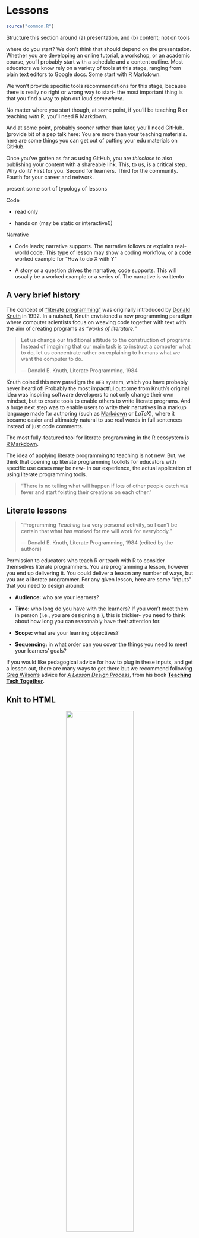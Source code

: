 # Lessons 

```r
source("common.R")
```

Structure this section around (a) presentation, and (b) content; not on tools

where do you start? We don't think that should depend on the presentation. Whether you are developing an online tutorial, a workshop, or an academic course, you'll probably start with a schedule and a content outline. Most educators we know rely on a variety of tools at this stage, ranging from plain text editors to Google docs. Some start with R Markdown.

We won't provide specific tools recommendations for this stage, because there is really no right or wrong way to start- the most important thing is that you find a way to plan out loud *somewhere*.

No matter where you start though, at some point, if you'll be teaching R or teaching *with* R, you'll need R Markdown.

And at some point, probably sooner rather than later, you'll need GitHub. (provide bit of a pep talk here: You are more than your teaching materials. here are some things you can get out of putting your edu materials on GitHub.

Once you've gotten as far as using GitHub, you are _thisclose_ to also publishing your content with a shareable link. This, to us, is a critical step. Why do it? First for you. Second for learners. Third for the community. Fourth for your career and network.


present some sort of typology of lessons

Code

- read only 

- hands on (may be static or interactive0)

Narrative


- Code leads; narrative supports. The narrative follows or explains real-world code. This type of lesson may show a coding workflow, or a code worked example for "How to do X with Y"

- A story or a question drives the narrative; code supports. This will usually be a worked example or a series of. The narrative is writtento


## A very brief history {#history}

The concept of ["literate programming"](https://en.wikipedia.org/wiki/Literate_programming) was originally introduced by [Donald Knuth](http://www.literateprogramming.com/knuthweb.pdf) in 1992. In a nutshell, Knuth envisioned a new programming paradigm where computer scientists focus on weaving code together with text with the aim of creating programs as *"works of literature."*  

> Let us change our traditional attitude to the construction of programs: Instead  of imagining that our main task is to instruct a computer what to do, let us concentrate rather on explaining to humans what we want the computer to do.
>
> &mdash; Donald E. Knuth, Literate Programming, 1984

Knuth coined this new paradigm the `WEB` system, which you have probably never heard of! Probably the most impactful outcome from Knuth's original idea was inspiring software developers to not only change their own mindset, but to create tools to enable others to write literate programs. And a huge next step was to enable users to write their narratives in a markup language made for authoring  (such as [Markdown](https://daringfireball.net/projects/markdown/) or $LaTeX$), where it became easier and ultimately natural to use real words in full sentences instead of just code comments. 

The most fully-featured tool for literate programming in the R ecosystem is [R Markdown](https://rmarkdown.rstudio.com/). 

The idea of applying literate programming to teaching is not new. But, we think that opening up literate programming toolkits for educators with specific use cases may be new- in our experience, the actual application of using literate programming tools.

> "There is no telling what will happen if lots of other people catch `WEB` fever and start foisting their creations on each other."


## Literate lessons {#lit-edu}

> "~~Programming~~ *Teaching* is a very personal activity, so I can’t be certain that what has worked for me will work for everybody."
>
> &mdash; Donald E. Knuth, Literate Programming, 1984 (edited by the authors)

Permission to educators who teach R or teach with R to consider themselves literate programmers. You are programming a lesson, however you end up delivering it. You could deliver a lesson any number of ways, but you are a literate programmer. For any given lesson, here are some "inputs" that you need to design around:

+ __Audience:__ who are your learners?

+ __Time:__ who long do you have with the learners? If you won't meet them in person (i.e., you are designing a ), this is trickier- you need to think about how long you can reasonably have their attention for.

+ __Scope:__ what are your learning objectives?

+ __Sequencing:__ in what order can you cover the things you need to meet your learners' goals?

:::hat
If you would like pedagogical advice for how to plug in these inputs, and get a lesson out, there are many ways to get there but we recommend following [Greg Wilson's](http://third-bit.com/) advice for [*A Lesson Design Process*](https://teachtogether.tech/#s:process), from his book [__Teaching Tech Together__](https://teachtogether.tech).
:::



## Knit to HTML

<center>![](images/illos/Knit-to-html.jpg){width=60%}</center>


The [R Markdown package](https://rmarkdown.rstudio.com/docs/) has a number of built-in ["output formats"](https://rmarkdown.rstudio.com/docs/reference/index.html#section-output-formats), which means that a single .Rmd document can be "knit" into a bunch of different output file types like HTML, PDF, and even Word documents.

For educators, we strongly encourage using the default HTML output format for three reasons:

1. __Shareability__- HTML output can be easily shared with links, especially if you are using GitHub.

1. __Flexibility__- .Rmd files output to HTML can be organized easily into larger educational projects using R Markdown extension packages like `bookdown` and `blogdown` (see later chapters).

1. __Styleability__- Each R Markdown output format has its own output styling options. The [options](https://rmarkdown.rstudio.com/docs/reference/html_document.html) for the HTML output format are by far the most fully featured and easily accessible, relying on no additional software installation.

1. __Customizability__- All HTML output can be further customized using CSS. The bad news is that you will need to learn a bit about CSS to get there (see our crash course), but the good news is that if you are the kind of educator that needs to, for example, use a specific branded style guide that specifies colors, fonts, etc., you *can* make your HTML output look "on brand" with a custom CSS.

## R Markdown in practice

examples:

+ https://bbc.github.io/rcookbook/


## R Markdown Workflows

+ Using RStudio projects (why)
    + in RStudio, from git adds .gitignore for you
    + try alfred app: https://twitter.com/hadleywickham/status/968624630276804608?lang=en



## Design for teaching

The aesthetic design of your lessons can make the difference between learners ...

### Formatting text

All plain text (that is, text that is not code) is formatted using markdown. Markdown is...

### Formatting code

All code in an R Markdown document is processed by the `knitr` package. Code is entered in one of two ways:

+ Code chunks ()
+ Inline code so `r `

The way that code chunks appear in your output are controlled by [`knitr` chunk options](https://yihui.name/knitr/options/). These options give you extremely granular control over your code chunk output, but there are a few key patterns of code chunk options that are especially useful in the education context.

High-level important ideas:

#### Know the defaults

Print them here

make a table with cols- pattern / why / chunk option(s):
- show results / hide code --> `echo=FALSE`
- show code / hide results --> `results='hide'`
- show code / hide plots --> `fig.show='hide'`
- hide everything --> `include=FALSE`

```r
library(tidyverse)
library(kableExtra)
chunks <- tribble(~pattern, ~use, ~option, 
                      "show results / hide code", "teach concepts, not code", "`echo=FALSE`",
                      "show code / hide results", "teach code", "`results='hide'`", 
                      "show code / hide plots", "teach code", "`fig.show='hide'`",
                      "hide everything", "use code for ", "`include=FALSE`")

chunks %>%
  kable("html", escape = FALSE) %>% 
  kable_styling(bootstrap_options = c("hover", "condensed")) 
```

1. know the default chunk options
1. know how to use a setup chunk to change those for the whole document
1. know that you can also just override for individual chunks

Maybe include a table




## Sample Rmds

```r
demo_rmd <- here::here("static/moma-lab.Rmd")
demo_html <- here::here("static/moma-lab.html")
rerender_demo <- if (file.exists(demo_rmd) & file.exists(demo_html)) {
  file.info(demo_rmd)$mtime > file.info(demo_html)$mtime
} else TRUE
if (rerender_demo) {
  #callr::r(function(x) rmarkdown::render(x), args = list(demo_rmd))
  rmarkdown::render(demo_rmd)
}
```

[MoMA lab](static/moma-lab.html)
<div class="iframe-container" style="height: 50vh;">
<iframe width="1024" height="768" src="static/moma-lab.html" style="-webkit-transform:scale(0.75);-moz-transform-scale(0.75);"></iframe>
</div>

```r
demo_rmd <- here::here("static/nhanes-workshop.Rmd")
demo_html <- here::here("static/nhanes-workshop.html")
rerender_demo <- if (file.exists(demo_rmd) & file.exists(demo_html)) {
  file.info(demo_rmd)$mtime > file.info(demo_html)$mtime
} else TRUE
if (rerender_demo) {
  #callr::r(function(x) rmarkdown::render(x), args = list(demo_rmd))
  rmarkdown::render(demo_rmd)
}
```

[NHANES workshop](static/nhanes-workshop.html)
<div class="iframe-container" style="height: 50vh;">
<iframe width="1024" height="768" src="static/nhanes-workshop.html" style="-webkit-transform:scale(0.75);-moz-transform-scale(0.75);"></iframe>
</div>


## Sharing 



### Share source code

+ first, know the knitr code chunk options, and remember about code folding.

+ GitHub to view source (but not very readable, see next section)

- [ ] [code download](https://rmarkdown-docs.netlify.com/reference/html_document.html)

### Share readable output

+ .R -> GitHub

  ```yaml
  #' ---
  #' output: github_document
  #' ---
  ```

  + https://github.com/apreshill/teachthat/blob/master/gather/make-data-to-gather.R
  
What if you just want to keep things really simple? Try github_document as the output of a regular R script. This will create an `.md` version of whatever code and output you have, and it will be rendered in a nice, readable way without you having to mess with GitHub pages or HTML directly, etc. See an example of what I mean below:

[Start with .R script...](https://github.com/apreshill/teachthat/blob/master/gather/make-data-to-gather.R) and [...end with a GitHub document](https://github.com/apreshill/teachthat/blob/master/gather/make-data-to-gather.md)

```r
side_by_side("images/gather-R.png",50,"images/gather-gitdoc.png", 50)
```


+ Rmd -> GitHub

   + https://rmarkdown.rstudio.com/docs/reference/github_document.html
   + https://github.com/jennybc/lotr-tidy

+ GitHub + ghpages

Can also export to pdf as attachments
      
   
## Troubleshooting

[Mine's troubleshooting tips:](https://mine-cetinkaya-rundel.github.io/teach-data-sci-icots2018/01-03-rmarkdown/01-03-rmarkdown.html#30)



+ Make sure RStudio and the rmarkdown package (and its dependencies) are up-to-date.

+ Set a global option for error = TRUE (or for a given chunk) so that your document renders even when there are errors.

+ Don’t try to change working directory within an R Markdown document. (If you do still decide to use setwd in a code chunk, beware that the new working directory will only apply to that specific code chunk, and any following code chunks will revert back to use the original working directory.)

Also see: 

+ https://rmd4sci.njtierney.com/common-problems-with-rmarkdown-and-some-solutions.html
+ https://happygitwithr.com/rmd-test-drive.html#rmd-troubleshooting
+ switch latex engines (do a screenshot here)
+ consider printing out your `sessionInfo()` [for pro-level, use DT]

```r
DT::datatable(devtools::session_info()$packages)
```

## Lesson delivery & sharing

When it comes to presenting your lesson, here are some things to consider and tool recommendations for different lesson delivery methods.

### Live coding

+ Start with R Markdown
+ Disable all custom RStudio color themes and fonts
+ Keycastr

### Screencast

+ getkap, Quicktime
+ Start with R Markdown
+ Keycastr
+ web hosting

### Online tutorials

+ web hosting
+ html widgets like plotly, highchartr, etc.
+ learnr tutorials
